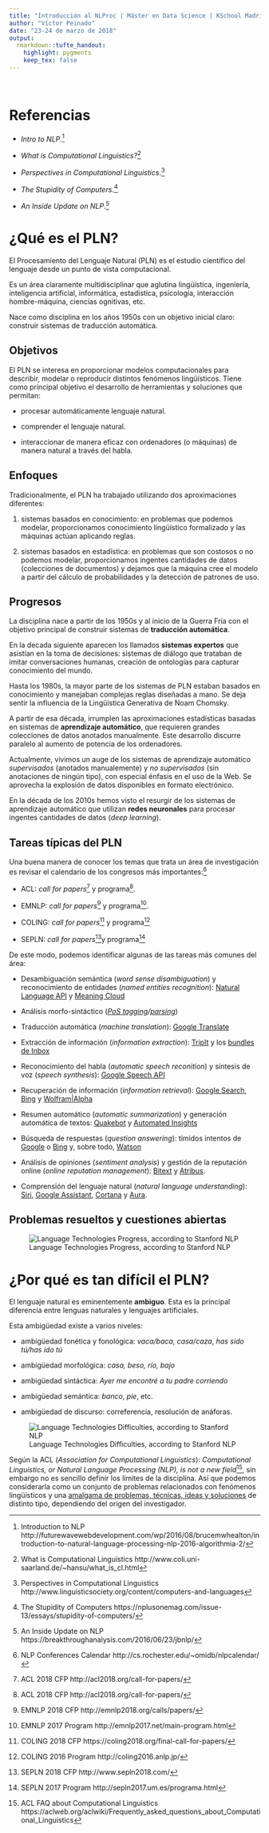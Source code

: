 ```yaml
---
title: "Introducción al NLProc | Máster en Data Science | KSchool Madrid"
author: "Víctor Peinado"
date: "23-24 de marzo de 2018"
output:
  rmarkdown::tufte_handout:
    highlight: pygments
    keep_tex: false
---
```


<br/>

# Referencias

- *Intro to NLP*.[^intro-nlp]

- *What is Computational Linguistics?*[^what]

- *Perspectives in Computational Linguistics*.[^perspective]

- *The Stupidity of Computers*.[^stupidity]

- *An Inside Update on NLP*.[^update-nlp]


# ¿Qué es el PLN?

El Procesamiento del Lenguaje Natural (PLN)\footnote{En inglés, \textit{Natural Language Processing} (NLP) o mejor \#NLProc. La disciplina recibe otros nombres, como \textit{Human Language Technologies} (HLT), tecnologías de la lengua, ingeniería lingüística, lingüística computacional, etc.} es el estudio científico del lenguaje desde un punto de vista computacional. 

Es un área claramente multidisciplinar que aglutina lingüística, ingeniería, inteligencia artificial, informática, estadística, psicología, interacción hombre-máquina, ciencias ognitivas, etc.

Nace como disciplina en los años 1950s con un objetivo inicial claro: construir sistemas de traducción automática.


## Objetivos 

El PLN se interesa en proporcionar modelos computacionales para describir, modelar o reproducir distintos fenómenos lingüísticos. Tiene como principal objetivo el desarrollo de herramientas y soluciones que permitan:

- procesar automáticamente lenguaje natural.

- comprender el lenguaje natural.

- interaccionar de manera eficaz con ordenadores (o máquinas) de manera natural a través del habla.


## Enfoques

Tradicionalmente, el PLN ha trabajado utilizando dos aproximaciones diferentes:

1. sistemas basados en conocimiento: en problemas que podemos modelar, proporcionamos conocimiento lingüístico formalizado y las máquinas actúan aplicando reglas.

2. sistemas basados en estadística: en problemas que son costosos o no podemos modelar, proporcionamos ingentes cantidades de datos (colecciones de documentos) y dejamos que la máquina cree el modelo a partir del cálculo de probabilidades y la detección de patrones de uso.


## Progresos

La disciplina nace a partir de los 1950s y al inicio de la Guerra Fría con el objetivo principal de construir sistemas de **traducción automática**.

En la decada siguiente aparecen los llamados **sistemas expertos** que asistían en la toma de decisiones: sistemas de diálogo que trataban de imitar conversaciones humanas, creación de ontologías para capturar conocimiento del mundo.

Hasta los 1980s, la mayor parte de los sistemas de PLN estaban basados en conocimiento y manejaban complejas reglas diseñadas a mano. Se deja sentir la influencia de la Lingüística Generativa de Noam Chomsky.

A partir de esa década, irrumplen las aproximaciones estadísticas basadas en sistemas de **aprendizaje automático**, que requieren grandes colecciones de datos anotados manualmente. Este desarrollo discurre paralelo al aumento de potencia de los ordenadores.

Actualmente, vivimos un auge de los sistemas de aprendizaje automático *supervisados* (anotados manualemente) y *no supervisados* (sin anotaciones de ningún tipo), con especial énfasis en el uso de la Web. Se aprovecha la explosión de datos disponibles en formato electrónico.

En la década de los 2010s hemos visto el resurgir de los sistemas de aprendizaje automático que utilizan **redes neuronales** para procesar ingentes cantidades de datos (*deep learning*).



## Tareas típicas del PLN

Una buena manera de conocer los temas que trata un área de investigación es revisar el calendario de los congresos más importantes:[^calendar]
  
- ACL: *call for papers*[^acl-cfp] y programa[^acl-cfp].

- EMNLP: *call for papers*[^emnlp-cfp] y programa[^emnlp].

- COLING: *call for papers*[^coling-cfp] y programa[^coling]

- SEPLN: *call for papers*[^sepln-cfp]y programa[^sepln]


De este modo, podemos identificar algunas de las tareas más comunes del área:


- Desambiguación semántica (*word sense disambiguation*) y reconocimiento de entidades (*named entities recognition*): [Natural Language API](https://cloud.google.com/natural-language/?hl=es) y [Meaning Cloud](https://www.meaningcloud.com/es/demos/demo-analitica-textos)

- Análisis morfo-sintáctico (*[PoS tagging](http://nbviewer.ipython.org/gist/vitojph/5465948)/[parsing](http://nbviewer.ipython.org/gist/vitojph/5524353)*)

- Traducción automática (*machine translation*): [Google Translate](http://translate.google.es)

- Extracción de información (*information extraction*): [TripIt](https://www.tripit.com/) y los [bundles de Inbox](https://support.google.com/inbox/answer/6228360?hl=en)

- Reconocimiento del habla (*automatic speech reconition*) y síntesis de voz (*speech synthesis*): [Google Speech API](https://www.google.com/intl/es/chrome/demos/speech.html)

- Recuperación de información (*information retrieval*): [Google Search](https://support.google.com/websearch/answer/134479?hl=en&ref_topic=3081620),
  [Bing](http://www.bing.com) y [Wolfram|Alpha](https://www.wolframalpha.com/examples/)

- Resumen automático (*automatic summarization*) y generación automática de textos: [Quakebot](http://www.latimes.com/local/earthquakes/) y [Automated Insights](http://automatedinsights.com/)

- Búsqueda de respuestas (*question answering*): tímidos intentos de [Google](https://www.google.es/?gfe_rd=cr&ei=MMHyV_uRNO2gzAbS7ITIDw#q=cu%C3%A1nto+mide+torre+picasso) o [Bing](https://www.bing.com/search?q=d%c3%b3nde+est%c3%a1+pamplona&qs=HS&pq=d%c3%b3nde+es&sc=8-8&sp=1&cvid=551C10183EB545CA92783A664393826F&FORM=QBRE) y, sobre todo, [Watson](http://www.youtube.com/watch?v=WFR3lOm_xhE)

- Análisis de opiniones (*sentiment analysis*) y gestión de la reputación online (*online reputation management*): [Bitext](https://www.bitext.com/sentiment-analysis/) y [Atribus](https://www.atribus.com/).

- Comprensión del lenguaje natural (*natural language understanding*): [Siri](https://www.apple.com/es/ios/siri/), [Google Assistant](https://assistant.google.com/intl/es_es/), [Cortana](https://www.microsoft.com/es-es/windows/cortana) y [Aura](https://aura.telefonica.com/espana).


## Problemas resueltos y cuestiones abiertas

![Language Technologies Progress, according to Stanford NLP](img/langtech-progress.png)


# ¿Por qué es tan difícil el PLN?

El lenguaje natural es eminentemente **ambiguo**. Esta es la principal diferencia entre lenguas naturales y lenguajes artificiales.
  
Esta ambigüedad existe a varios niveles:

- ambigüedad fonética y fonológica: *vaca/baca*, *casa/caza*, *has sido tú/has ido tú*

- ambigüedad morfológica: *casa, beso, río, bajo*

- ambigüedad sintáctica: *Ayer me encontré a tu padre corriendo* 

- ambigüedad semántica: *banco*, *pie*, etc.

- ambigüedad de discurso: correferencia, resolución de anáforas.


![Language Technologies Difficulties, according to Stanford NLP](img/nlp-difficulties.png)


Según la ACL (*Association for Computational Linguistics*): *Computational Linguistics, or Natural Language Processing (NLP), is not a new field*[^acl-faq], sin embargo no es sencillo definir los límites de la disciplina. Así que podemos considerarla como un conjunto de problemas relacionados con fenómenos lingüísticos y una [amalgama de problemas, técnicas, ideas y soluciones](http://nlpers.blogspot.com.es/2012/12/teaching-intro-grad-nlp.html) de distinto tipo, dependiendo del origen del investigador. 



[^intro-nlp]: Introduction to NLP http://futurewavewebdevelopment.com/wp/2016/08/brucemwhealton/introduction-to-natural-language-processing-nlp-2016-algorithmia-2/
[^update-nlp]: An Inside Update on NLP https://breakthroughanalysis.com/2016/06/23/jbnlp/
[^stupidity]: The Stupidity of Computers https://nplusonemag.com/issue-13/essays/stupidity-of-computers/
[^perspective]: Perspectives in Computational Linguistics http://www.linguisticsociety.org/content/computers-and-languages
[^what]: What is Computational Linguistics http://www.coli.uni-saarland.de/~hansu/what_is_cl.html

[^calendar]: NLP Conferences Calendar http://cs.rochester.edu/~omidb/nlpcalendar/
[^acl]: ACL 2017 Program http://acl2017.org/program
[^acl-cfp]: ACL 2018 CFP http://acl2018.org/call-for-papers/
[^coling]: COLING 2016 Program http://coling2016.anlp.jp/
[^coling-cfp]: COLING 2018 CFP https://coling2018.org/final-call-for-papers/
[^emnlp]: EMNLP 2017 Program http://emnlp2017.net/main-program.html 
[^emnlp-cfp]: EMNLP 2018 CFP http://emnlp2018.org/calls/papers/
[^sepln]: SEPLN 2017 Program http://sepln2017.um.es/programa.html
[^sepln-cfp]: SEPLN 2018 CFP http://www.sepln2018.com/ 
[^acl-faq]: ACL FAQ about Computational Linguistics https://aclweb.org/aclwiki/Frequently_asked_questions_about_Computational_Linguistics

